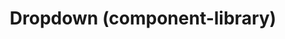 ---
title: Dropdown (component-library)
navTitle: Dropdown (component-library)
deprecated: true
deprecationDate: TBA
deprecationMessage: Dropdpown and DropdownMenu are deprecated, use `@kaizen/draft-menu` instead.
excludeFromSidebar: true
---